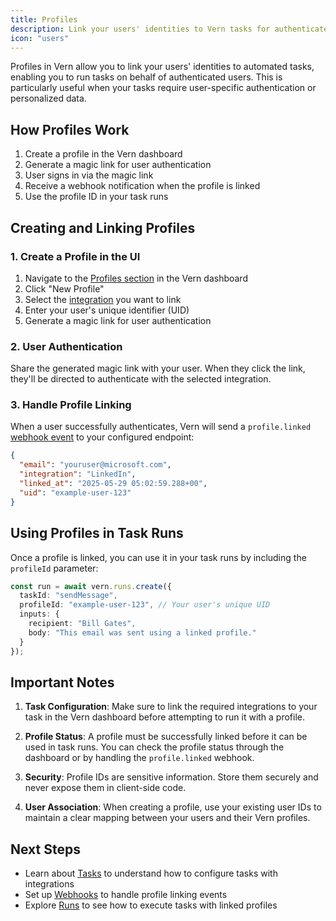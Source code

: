 ```yaml
---
title: Profiles
description: Link your users' identities to Vern tasks for authenticated automation.
icon: "users"
---
```


Profiles in Vern allow you to link your users' identities to automated tasks, enabling you to run tasks on behalf of authenticated users. This is particularly useful when your tasks require user-specific authentication or personalized data.

## How Profiles Work

1. Create a profile in the Vern dashboard
2. Generate a magic link for user authentication
3. User signs in via the magic link
4. Receive a webhook notification when the profile is linked
5. Use the profile ID in your task runs

## Creating and Linking Profiles

### 1. Create a Profile in the UI

1. Navigate to the [Profiles section](https://vern.so/profiles) in the Vern dashboard
2. Click "New Profile"
3. Select the [integration](https://vern.so/profiles/integrations) you want to link
4. Enter your user's unique identifier (UID)
5. Generate a magic link for user authentication

### 2. User Authentication

Share the generated magic link with your user. When they click the link, they'll be directed to authenticate with the selected integration.

### 3. Handle Profile Linking

When a user successfully authenticates, Vern will send a `profile.linked` [webhook event](/essentials/webhooks) to your configured endpoint:

```json
{
  "email": "youruser@microsoft.com",
  "integration": "LinkedIn",
  "linked_at": "2025-05-29 05:02:59.288+00",
  "uid": "example-user-123"
}
```

## Using Profiles in Task Runs

Once a profile is linked, you can use it in your task runs by including the `profileId` parameter:

```typescript
const run = await vern.runs.create({
  taskId: "sendMessage",
  profileId: "example-user-123", // Your user's unique UID
  inputs: {
    recipient: "Bill Gates",
    body: "This email was sent using a linked profile."
  }
});
```

## Important Notes

1. **Task Configuration**: Make sure to link the required integrations to your task in the Vern dashboard before attempting to run it with a profile.

2. **Profile Status**: A profile must be successfully linked before it can be used in task runs. You can check the profile status through the dashboard or by handling the `profile.linked` webhook.

3. **Security**: Profile IDs are sensitive information. Store them securely and never expose them in client-side code.

4. **User Association**: When creating a profile, use your existing user IDs to maintain a clear mapping between your users and their Vern profiles.

## Next Steps

- Learn about [Tasks](/essentials/tasks) to understand how to configure tasks with integrations
- Set up [Webhooks](/essentials/webhooks) to handle profile linking events
- Explore [Runs](/essentials/runs) to see how to execute tasks with linked profiles 